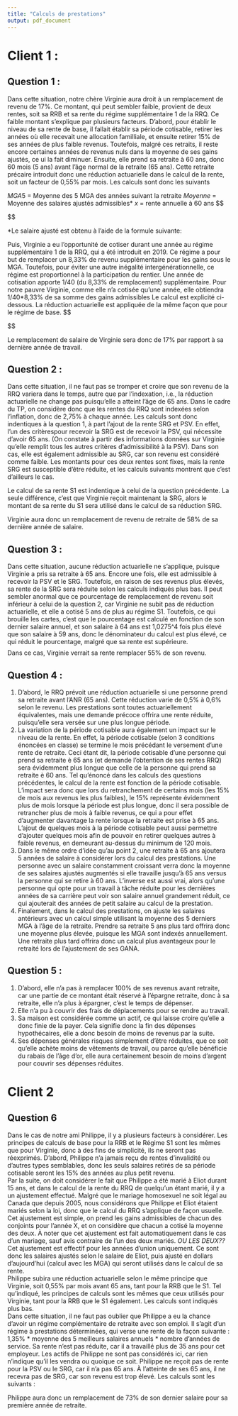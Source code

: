 ```yaml
---
title: "Calculs de prestations"
output: pdf_document
---
```

\begin{center}
Équipe no 04

Charles-Antoine Fecteau  

(111264468)

Mathieu Giguère  

(111255906)

Tristan Métivier-Dionne  

(111264240)

Thomas Paré-Bourque  

(111260133)

\vspace{80pt}

Analyse et traitement collectif du risque

ACT-1005

\vspace{80pt}

Calculs de prestations 

(Travail pratique)

\vspace{80pt}

École d'actuariat 

Université Laval

Hiver 2020

\end{center}




\newpage
# Client 1 : 
## Question 1 : 
Dans cette situation, notre chère Virginie aura droit à un remplacement de revenu de 17%. Ce montant, qui peut sembler faible, provient de deux rentes, soit sa RRB et sa rente du régime supplémentaire 1 de la RRQ.  Ce faible montant s'explique par plusieurs facteurs. D'abord, pour établir le niveau de sa rente de base, il fallait établir sa période cotisable, retirer les années où elle recevait une allocation familliale, et ensuite retirer 15% de ses années de plus faible revenus. Toutefois, malgré ces retraits, il reste encore certaines années de revenus nuls dans la moyenne de ses gains ajustés, ce ui la fait diminuer. Ensuite, elle prend sa retraite à 60 ans, donc 60 mois (5 ans) avant l'âge normal de la retraite (65 ans). Cette retraite précaire introduit donc une réduction actuarielle dans le calcul de la rente, soit un facteur de 0,55% par mois. Les calculs sont donc les suivants 
  
$MGA5$ = Moyenne des 5 MGA des années suivant la retraite 
$Moyenne$ = Moyenne des salaires ajustés admissibles*
$x$ = rente annuelle à 60 ans
$$

$$

*Le salaire ajusté est obtenu à l'aide de la formule suivante:

Puis, Virginie a eu l'opportunité de cotiser durant une année au régime supplémentaire 1 de la RRQ, qui a été introduit en 2019. Ce régime a pour but de remplacer un 8,33% de revenu supplémentaire pour les gains sous le MGA. Toutefois, pour éviter une autre inégalité intergénérationnelle, ce régime est proportionnel à la participation du rentier. Une année de cotisation apporte 1/40 (du 8,33% de remplacement) supplémentaire. Pour notre pauvre Virginie, comme elle n'a cotisée qu'une année, elle obtiendra 1/40*8,33% de sa somme des gains admissibles Le calcul est explicité ci-dessous. La réduction actuarielle est appliquée de la même façon que pour le régime de base.
$$

$$
 
Le remplacement de salaire de Virginie sera donc de 17% par rapport à sa dernière année de travail.

\vspace {40pt}

## Question 2 : 
Dans cette situation, il ne faut pas se tromper et croire que son revenu de la RRQ variera dans le temps, autre que par l’indexation, i.e., la réduction actuarielle ne change pas puisqu’elle a atteint l’âge de 65 ans. Dans le cadre du TP, on considère donc que les rentes du RRQ sont indexées selon l’inflation, donc de 2,75% à chaque année. Les calculs sont donc indentiques à la question 1, à part l'ajout de la rente SRG et PSV. En effet, l'un des critèrespour recevoir la SRG est de recevoir la PSV, qui nécessite d'avoir 65 ans. (On constate à partir des informations données sur Virginie qu'elle remplit tous les autres critères d'admissibilité à la PSV). Dans son cas, elle est également admissible au SRG, car son revenu est considéré comme faible. Les montants pour ces deux rentes sont fixes, mais la rente SRG est susceptible d'être réduite, et les calculs suivants montrent que c'est d'ailleurs le cas.

Le calcul de sa rente S1 est indentique à celui de la question précédente. La seule différence, c'est que Virginie reçoit maintenant la SRG, alors le montant de sa rente du S1 sera utilisé dans le calcul de sa réduction SRG. 
$$
$$

Virginie aura donc un remplacement de revenu de retraite de 58% de sa dernière année de salaire. 

\vspace {40pt}

## Question 3 : 

 Dans cette situation, aucune réduction actuarielle ne s’applique, puisque Virginie a pris sa retraite à 65 ans. Encore une fois, elle est admissible à recevoir la PSV et le SRG. Toutefois, en raison de ses revenus plus élevés, sa rente de la SRG sera réduite selon les calculs indiqués plus bas. Il peut sembler anormal que ce pourcentage de remplacement de revenu soit inférieur à celui de la question 2, car Virginie ne subit pas de réduction actuarielle, et elle a cotisé 5 ans de plus au régime S1. Toutefois, ce qui brouille les cartes, c'est que le pourcentage est calculé en fonction de son dernier salaire annuel, et son salaire à 64 ans est 1,0275^4 fois plus élevé que son salaire à 59 ans, donc le dénominateur du calcul est plus élevé, ce qui réduit le pourcentage, malgré que sa rente est supérieure.
$$
$$ 
Dans ce cas, Virginie verrait sa rente remplacer 55% de son revenu.

\vspace {40pt} 

## Question 4 : 
1. D’abord, le RRQ prévoit une réduction actuarielle si une personne prend sa retraite avant l’ANR (65 ans). Cette réduction varie de 0,5% à 0,6% selon le revenu. Les prestations sont toutes actuariellement équivalentes, mais une demande précoce offrira une rente réduite, puisqu’elle sera versée sur une plus longue période.  
2. La variation de la période cotisable aura également un impact sur le niveau de la rente. En effet, la période cotisable (selon 3 conditions énoncées en classe) se termine le mois précédant le versement d’une rente de retraite. Ceci étant dit, la période cotisable d’une personne qui prend sa retraite è 65 ans (et demande l’obtention de ses rentes RRQ) sera évidemment plus longue que celle de la personne qui prend sa retraite è 60 ans. Tel qu’énoncé dans les calculs des questions précédentes, le calcul de la rente est fonction de la période cotisable. L’impact sera donc que lors du retranchement de certains mois (les 15% de mois aux revenus les plus faibles), le 15% représente évidemment plus de mois lorsque la période est plus longue, donc il sera possible de retrancher plus de mois à faible revenus, ce qui a pour effet d’augmenter davantage la rente lorsque la retraite est prise à 65 ans. L’ajout de quelques mois à la période cotisable peut aussi permettre d’ajouter quelques mois afin de pouvoir en retirer quelques autres à faible revenus, en demeurant au-dessus du minimum de 120 mois.   
3. Dans le même ordre d’idée qu’au point 2, une retraite à 65 ans ajoutera 5 années de salaire à considérer lors du calcul des prestations. Une personne avec un salaire constamment croissant verra donc la moyenne de ses salaires ajustés augmentés si elle travaille jusqu’à 65 ans versus la personne qui se retire à 60 ans. L’inverse est aussi vrai, alors qu’une personne qui opte pour un travail à tâche réduite pour les dernières années de sa carrière peut voir son salaire annuel grandement réduit, ce qui ajouterait des années de petit salaire au calcul de la prestation.  
4. Finalement, dans le calcul des prestations, on ajuste les salaires antérieurs avec un calcul simple utilisant la moyenne des 5 derniers MGA à l’âge de la retraite. Prendre sa retraite 5 ans plus tard offrira donc une moyenne plus élevée, puisque les MGA sont indexés annuellement. Une retraite plus tard offrira donc un calcul plus avantageux pour le retraité lors de l’ajustement de ses GANA. 

\newpage

## Question 5 :
1. D’abord, elle n’a pas à remplacer 100% de ses revenus avant retraite, car une partie de ce montant était réservé à l’épargne retraite, donc à sa retraite, elle n’a plus à épargner, c’est le temps de dépenser.  
2. Elle n’a pu à couvrir des frais de déplacements pour se rendre au travail.  
3. Sa maison est considérée comme un actif, ce qui laisse croire qu’elle a donc finie de la payer. Cela signifie donc la fin des dépenses hypothécaires, elle a donc besoin de moins de revenus par la suite.  
4. Ses dépenses générales risques simplement d’être réduites, que ce soit qu’elle achète moins de vêtements de travail, ou parce qu’elle bénéficie du rabais de l’âge d’or, elle aura certainement besoin de moins d’argent pour couvrir ses dépenses réduites. 

\vspace{50 pt}

# Client 2

\vspace{20pt}

## Question 6
Dans le cas de notre ami Philippe, il y a plusieurs facteurs à considérer. Les principes de calculs de base pour la RRB et le Régime S1 sont les mêmes que pour Virginie, donc à des fins de simplicité, ils ne seront pas réexprimés. D'abord, Philippe n'a jamais reçu de rentes d'invalidité ou d'autres types semblables, donc les seuls salaires retirés de sa période cotisable seront les 15% des années au plus petit revenu.   
Par la suite, on doit considérer le fait que Philippe a été marié à Eliot durant 15 ans, et dans le calcul de la rente du RRQ de quelqu'un étant marié, il y a un ajustement effectué. Malgré que le mariage homosexuel ne soit légal au Canada que depuis 2005, nous considérons que Philippe et Eliot étaient mariés selon la loi, donc que le calcul du RRQ s'applique de façon usuelle. Cet ajustement est simple, on prend les gains admissibles de chacun des conjoints pour l'année X, et on considère que chacun a cotisé la moyenne des deux. À noter que cet ajustement est fait automatiquement dans le cas d'un mariage, sauf avis contraire de l'un des deux mariés. *OU LES DEUX??* Cet ajustement est effectif pour les années d'union uniquement. Ce sont donc les salaires ajustés selon le salaire de Eliot, puis ajusté en dollars d'aujourd'hui (calcul avec les MGA) qui seront utilisés dans le calcul de sa rente.  
Philippe subira une réduction actuarielle selon le même principe que Virginie, soit 0,55% par mois avant 65 ans, tant pour la RRB que le S1. Tel qu'indiqué, les principes de calculs sont les mêmes que ceux utilisés pour Virginie, tant pour la RRB que le S1 également. Les calculs sont indiqués plus bas.  
Dans cette situation, il ne faut pas oublier que Philippe a eu la chance d'avoir un régime complémentaire de retraite avec son emploi. Il s'agit d'un régime à prestations déterminées, qui verse une rente de la façon suivante : 1,35% * moyenne des 5 meilleurs salaires annuels * nombre d'années de service. Sa rente n'est pas réduite, car il a travaillé plus de 35 ans pour cet employeur. Les actifs de Philippe ne sont pas considérés ici, car rien n'indique qu'il les vendra ou quoique ce soit. Philippe ne reçoit pas de rente pour la PSV ou le SRG, car il n'a pas 65 ans. À l'atteinte de ses 65 ans, il ne recevra pas de SRG, car son revenu est trop élevé. Les calculs sont les suivants :
$$
$$

Philippe aura donc un remplacement de 73% de son dernier salaire pour sa première année de retraite.
